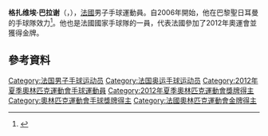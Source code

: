 '''格扎维埃·巴拉谢'''（{{lang-fr|Xavier Barachet}}，{{bd|1988年|11月19日}}），[[法國|法國]]男子手球運動員。自2006年開始，他在巴黎聖日耳曼的手球隊效力<ref>{{cite web|url=http://www.eurohandball.com/player/528424|title=Xavier Barachet Profile|publisher=European Handball Federation|accessdate=23 January 2012}}{{Dead link|date=2020年7月 |bot=InternetArchiveBot |fix-attempted=yes }}</ref>。他也是法國國家手球隊的一員，代表法國參加了2012年奧運會並獲得金牌。

==參考資料==
{{Reflist}}

{{Authority control}}
{{DEFAULTSORT:Barachet, Xavier}}
[[Category:法国男子手球运动员|Category:法国男子手球运动员]]
[[Category:法国奥运手球运动员|Category:法国奥运手球运动员]]
[[Category:2012年夏季奧林匹克運動會手球運動員|Category:2012年夏季奧林匹克運動會手球運動員]]
[[Category:2012年夏季奧林匹克運動會獎牌得主|Category:2012年夏季奧林匹克運動會獎牌得主]]
[[Category:奧林匹克運動會手球獎牌得主|Category:奧林匹克運動會手球獎牌得主]]
[[Category:法國奧林匹克運動會金牌得主|Category:法國奧林匹克運動會金牌得主]]